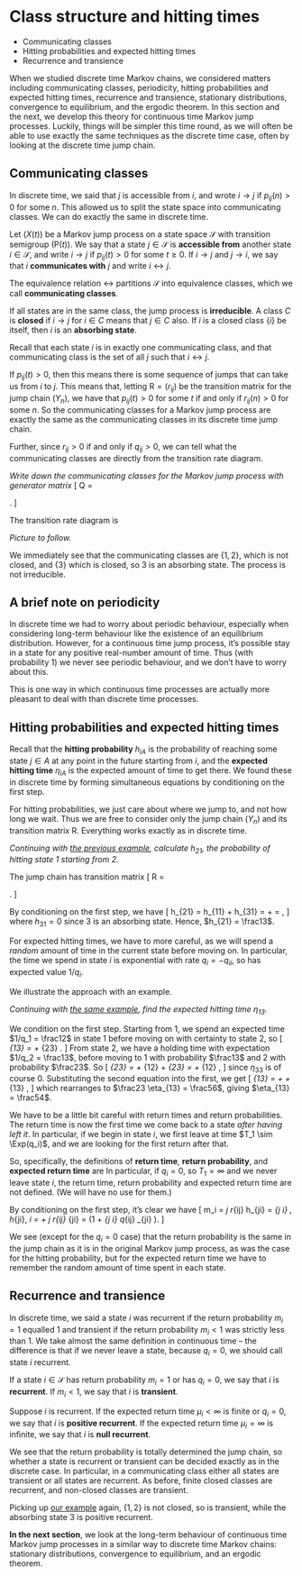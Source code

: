 # Class structure and hitting times {#S19-class-hitting}


::: {.mysummary}
* Communicating classes
* Hitting probabilities and expected hitting times
* Recurrence and transience
:::


When we studied discrete time Markov chains, we considered matters including communicating classes, periodicity, hitting probabilities and expected hitting times, recurrence and transience, stationary distributions, convergence to equilibrium, and the ergodic theorem. In this section and the next, we develop this theory for continuous time Markov jump processes. Luckily, things will be simpler this time round, as we will often be able to use exactly the same techniques as the discrete time case, often by looking at the discrete time jump chain.


## Communicating classes  {#classes-cont}


In discrete time, we said that $j$ is accessible from $i$, and wrote $i \to j$ if $p_{ij}(n) > 0$ for some $n$. This allowed us to split the state space into communicating classes. We can do exactly the same in discrete time.

::: {.definition #classes2}
Let $(X(t))$ be a Markov jump process on a state space $\mathcal S$ with transition semigroup $(\mathsf P(t))$. We say that a state $j \in \mathcal S$ is **accessible from** another state $i \in \mathcal S$, and write $i \to j$  if $p_{ij}(t) > 0$ for some $t \geq 0$. If $i \to j$ and $j \to i$, we say that $i$ **communicates with** $j$ and write $i \leftrightarrow j$.

The equivalence relation $\leftrightarrow$ partitions $\mathcal S$ into equivalence classes, which we call **communicating classes**.

If all states are in the same class, the jump process is **irreducible**. A class $C$ is **closed** if $i \to j$ for $i \in C$ means that $j \in C$ also. If $i$ is a closed class $\{i\}$ be itself, then $i$ is an **absorbing state**.
:::

Recall that each state $i$ is in exactly one communicating class, and that communicating class is the set of all $j$ such that $i \leftrightarrow j$.

If $p_{ij}(t) > 0$, then this means there is some sequence of jumps that can take us from $i$ to $j$. This means that, letting $\mathsf R = (r_{ij})$ be the transition matrix for the jump chain $(Y_n)$, we have that $p_{ij}(t) > 0$ for some $t$ if and only if $r_{ij}(n) > 0$ for some $n$. So the communicating classes for a Markov jump process are exactly the same as the communicating classes in its discrete time jump chain.

Further, since $r_{ij} > 0$ if and only if $q_{ij} > 0$, we can tell what the communicating classes are directly from the transition rate diagram.

:::: {.example #jump-classes}
*Write down the communicating classes for the Markov jump process with generator matrix*
\[ \mathsf Q = \begin{pmatrix} -2 & 2 & 0 \\ 1 & -3 & 2 \\ 0 & 0 & 0 \end{pmatrix}. \]

The transition rate diagram is

::: {.mysummary}
*Picture to follow.*
:::

We immediately see that the communicating classes are $\{1,2\}$, which is not closed, and $\{3\}$ which is closed, so 3 is an absorbing state. The process is not irreducible.
::::


## A brief note on periodicity {#periods2}

In discrete time we had to worry about periodic behaviour, especially when considering long-term behaviour like the existence of an equilibrium distribution. However, for a continuous time jump process, it's possible stay in a state for any positive real-number amount of time. Thus (with probability 1) we never see periodic behaviour, and we don't have to worry about this.

This is one way in which continuous time processes are actually more pleasant to deal with than discrete time processes.


## Hitting probabilities and expected hitting times {#hitting2}


Recall that the **hitting probability** $h_{iA}$ is the probability of reaching some state $j \in A$ at any point in the future starting from $i$, and the **expected hitting time** $\eta_{iA}$ is the expected amount of time to get there. We found these in discrete time by forming simultaneous equations by conditioning on the first step.

For hitting probabilities, we just care about where we jump to, and not how long we wait. Thus we are free to consider only the jump chain $(Y_n)$ and its transition matrix $\mathsf R$. Everything works exactly as in discrete time.

::: {.example #hitting-prob-jump}
*Continuing with [the previous example](#jump-classes), calculate $h_{21}$, the probability of hitting state 1 starting from 2.*

The jump chain has transition matrix
\[ \mathsf R = \begin{pmatrix} 0 & 1 & 0 \\[0.3ex] \tfrac13 & 0 & \tfrac23 \\[0.3ex] 0 & 0 & 1 \end{pmatrix} . \]

By conditioning on the first step, we have
\[ h_{21} = \tfrac13 h_{11} + \tfrac23 h_{31} = \tfrac13 \times 1 + \tfrac23 \times 0 = \tfrac13 , \]
where $h_{31} = 0$ since 3 is an absorbing state. Hence, $h_{21} = \frac13$.
:::

For expected hitting times, we have to more careful, as we will spend a *random* amount of time in the current state before moving on. In particular, the time we spend in state $i$ is exponential with rate $q_i = -q_{ii}$, so has expected value $1/q_i$.

We illustrate the approach with an example.

::: {.example #hitting-time-jump}
*Continuing with [the same example](#jump-classes), find the expected hitting time $\eta_{13}$.*

We condition on the first step. Starting from 1, we spend an expected time $1/q_1 = \frac12$ in state 1 before moving on with certainty to state 2, so
\[ \eta_{13} = \tfrac12 + \eta_{23} . \]
From state 2, we have a holding time with expectation $1/q_2 = \frac13$, before moving to 1 with probability $\frac13$ and 2 with probability $\frac23$. So
\[ \eta_{23} = \tfrac13 + \tfrac13 \eta_{12} + \tfrac23 \eta_{23} =  \tfrac13 + \tfrac13 \eta_{12} , \]
since $\eta_{33}$ is of course 0.
Substituting the second equation into the first, we get
\[ \eta_{13} = \tfrac12 + \tfrac13 + \tfrac13 \eta_{13} , \]
which rearranges to $\frac23 \eta_{13} = \frac56$, giving $\eta_{13} = \frac54$.
:::

We have to be a little bit careful with return times and return probabilities. The return time is now the first time we come back to a state *after having left it*. In particular, if we begin in state $i$, we first leave at time $T_1 \sim \Exp(q_i)$, and we are looking for the first return after that.

So, specifically, the definitions of **return time**, **return probability**, and **expected return time** are
\begin{gather*}
    M_i = \min \big\{t > T_1 : X(t) = i \big\} , \\
    m_i = \mathbb P\big(X(t) = i \text{ for some $t > T_1$} \mid X(0) = i \big) = \mathbb P \big( M_i < \infty \mid X(0) = i \big) ,\\
    \mu_i = \mathbb E\big( M_i \mid X(0) = i \big).
\end{gather*}
In particular, if $q_i = 0$, so $T_1 = \infty$ and we never leave state $i$, the return time, return probability and expected return time are not defined. (We will have no use for them.)

By conditioning on the first step, it's clear we have
\[ m_i = \sum_j r_{ij} h_{ji} = \sum_{j \neq i} \frac{q_{ij}}{q_i} \, h_{ji}, \qquad \mu_i = \frac{1}{q_i} + \sum_j r_{ij} \eta_{ji} = \frac{1}{q_i} \bigg(1 + \sum_{j \neq i} q_{ij} \eta_{ji} \bigg). \]

We see (except for the $q_i = 0$ case) that the return probability is the same in the jump chain as it is in the original Markov jump process, as was the case for the hitting probability, but for the expected return time we have to remember the random amount of time spent in each state.



## Recurrence and transience {#recurrence-transience2}


In discrete time, we said a state $i$ was recurrent if the return probability $m_i = 1$ equalled 1 and transient if the return probability $m_i < 1$ was strictly less than 1. We take almost the same definition in continuous time -- the difference is that if we never leave a state, because $q_i = 0$, we should call state $i$ recurrent.

::: {.definition #recurrence-jump}
If a state $i \in \mathcal S$ has return probability $m_i = 1$ or has $q_i = 0$, we say that $i$ is **recurrent**. If $m_i < 1$, we say that $i$ is **transient**.

Suppose $i$ is recurrent. If the expected return time $\mu_i < \infty$ is finite or $q_i = 0$, we say that $i$ is **positive recurrent**. If the expected return time $\mu_i = \infty$ is infinite, we say that $i$ is **null recurrent**.
:::

We see that the return probability is totally determined the jump chain, so whether a state is recurrent or transient can be decided exactly as in the discrete case. In particular, in a communicating class either all states are transient or all states are recurrent. As before, finite closed classes are recurrent, and non-closed classes are transient.

::: {.example #return-jumps}
Picking up [our example](#jump-classes) again, $\{1,2\}$ is not closed, so is transient, while the absorbing state 3 is positive recurrent.
:::


::: {.mysummary}
**In the next section**, we look at the long-term behaviour of continuous time Markov jump processes in a similar way to discrete time Markov chains: stationary distributions, convergence to equilibrium, and an ergodic theorem.
:::
